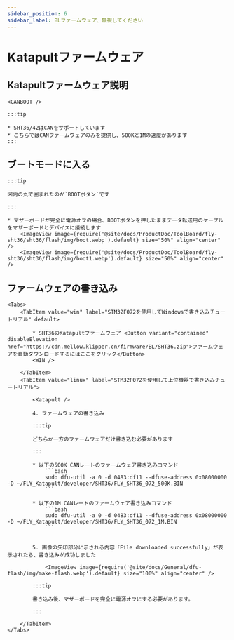 ```yaml
---
sidebar_position: 6
sidebar_label: BLファームウェア、無視してください
---
```




# Katapultファームウェア

## Katapultファームウェア説明

    <CANBOOT />

    :::tip

    * SHT36/42はCANをサポートしています
    * こちらではCANファームウェアのみを提供し、500Kと1Mの速度があります
    :::

## ブートモードに入る

    :::tip

    図内の丸で囲まれたのが`BOOTボタン`です

    :::

    * マザーボードが完全に電源オフの場合、BOOTボタンを押したままデータ転送用のケーブルをマザーボードとデバイスに接続します
        <ImageView image={require('@site/docs/ProductDoc/ToolBoard/fly-sht36/sht36/flash/img/boot.webp').default} size="50%" align="center" />
        <ImageView image={require('@site/docs/ProductDoc/ToolBoard/fly-sht36/sht36/flash/img/boot1.webp').default} size="50%" align="center" />

## ファームウェアの書き込み
    <Tabs>
        <TabItem value="win" label="STM32F072を使用してWindowsで書き込みチュートリアル" default>

            * SHT36のKatapultファームウェア <Button variant="contained" disableElevation href="https://cdn.mellow.klipper.cn/firmware/BL/SHT36.zip">ファームウェアを自動ダウンロードするにはここをクリック</Button>
            <WIN />
            
        </TabItem>
        <TabItem value="linux" label="STM32F072を使用して上位機器で書き込みチュートリアル">
            
            <Katapult />

            4. ファームウェアの書き込み

            :::tip

            どちらか一方のファームウェアだけ書き込む必要があります

            :::

            * 以下の500K CANレートのファームウェア書き込みコマンド
                ```bash
                sudo dfu-util -a 0 -d 0483:df11 --dfuse-address 0x08000000 -D ~/FLY_Katapult/developer/SHT36/FLY_SHT36_072_500K.BIN
                ```
                       
            * 以下の1M CANレートのファームウェア書き込みコマンド
                ```bash
                sudo dfu-util -a 0 -d 0483:df11 --dfuse-address 0x08000000 -D ~/FLY_Katapult/developer/SHT36/FLY_SHT36_072_1M.BIN
                ```


            5. 画像の矢印部分に示される内容「File downloaded successfully」が表示されたら、書き込みが成功しました

                <ImageView image={require('@site/docs/General/dfu-flash/img/make-flash.webp').default} size="100%" align="center" />

            :::tip

            書き込み後、マザーボードを完全に電源オフにする必要があります。

            :::

        </TabItem>
    </Tabs>